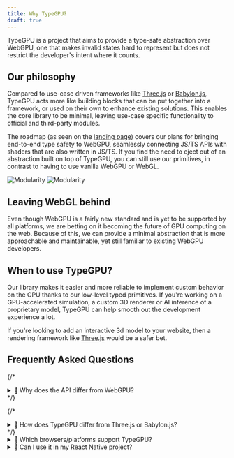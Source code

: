```yaml
---
title: Why TypeGPU?
draft: true
---
```


TypeGPU is a project that aims to provide a type-safe abstraction over WebGPU, one that makes invalid states hard to represent but does not
restrict the developer's intent where it counts.

## Our philosophy

Compared to use-case driven frameworks like [Three.js](https://threejs.org/) or [Babylon.js](https://www.babylonjs.com/), TypeGPU acts more like building blocks that can be put together into a framework, or used on their own to enhance existing solutions.
This enables the core library to be minimal, leaving use-case specific functionality to official and third-party modules.

The roadmap (as seen on the [landing page](/TypeGPU)) covers our plans for bringing end-to-end type safety to WebGPU, seamlessly connecting JS/TS APIs with shaders that are also
written in JS/TS. If you find the need to eject out of an abstraction built on top of TypeGPU, you can still use our primitives, in contrast to having to use vanilla WebGPU or WebGL.


<div className='max-w-[30rem] mx-auto'>
<Image className="!hidden dark:!block" src={ModularityDark} alt="Modularity" />
<Image className="!block dark:!hidden" src={ModularityLight} alt="Modularity" />
</div>

## Leaving WebGL behind

Even though WebGPU is a fairly new standard and is yet to be supported by all platforms, we are betting on it becoming the future of GPU computing on the web. Because of this, we can
provide a minimal abstraction that is more approachable and maintainable, yet still familiar to existing WebGPU developers.

## When to use TypeGPU?

Our library makes it easier and more reliable to implement custom behavior on the GPU thanks to our low-level typed primitives.
If you're working on a GPU-accelerated simulation, a custom 3D renderer or AI inference of a proprietary model, TypeGPU can
help smooth out the development experience a lot.

If you're looking to add an interactive 3d model to your website, then a rendering framework like [Three.js](https://threejs.org/) would be a safer bet.

## Frequently Asked Questions

{/* <details>
<summary>🙋 Why does the API differ from WebGPU?</summary>

The API differs from what can be seen in WebGPU due to a difference in behavior between the two.

The glue code necessary to link WGSL bindings with TypeScript values is not present in TypeGPU,
which does greatly reduce the boilerplate, but requires a different API.

Furthermore, resource management in TypeGPU is, for the most part, automated. When defining a GPU buffer, we
can do so using the `tgpu.buffer` API like so:

```ts
const fooBuffer = tgpu.buffer(f32).$name('foo');
```

This however does not allocate any memory on the GPU, as opposed to the `device.createBuffer` WebGPU
API. Buffers in TypeGPU get allocated eventually, when code using them is executed by a `runtime`.
They then get destroyed when calling `runtime.dispose()`.

</details> */}

{/* <details>
<summary>🙋 How does TypeGPU differ from Three.js or Babylon.js?</summary>

TypeGPU is a set of primitives for building WebGPU solutions, as opposed to a framework created for a
specific use case like Three.js or Babylon.js. Our hope is that libraries built on top of TypeGPU can interact with
each other with the common language of our primitives, even though they are built with different use
cases in mind (Visualization, AI inference, etc.).

</details> */}

<details>
<summary>🙋 Which browsers/platforms support TypeGPU?</summary>

TypeGPU can be used on any browser that supports WebGPU. The current coverage can be [checked here](https://caniuse.com/webgpu).
Additionally, thanks to [react-native-wgpu](https://github.com/wcandillon/react-native-webgpu), TypeGPU also works in React Native!

</details>


<details>
<summary>🙋 Can I use it in my React Native project?</summary>

Yes! Thanks to [react-native-wgpu](https://github.com/wcandillon/react-native-webgpu), TypeGPU also works in React Native.

</details>
